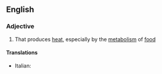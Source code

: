 ==English==

===Adjective===
{{en-adj}}

# That produces [[heat]], especially by the [[metabolism]] of [[food]]

====Translations====
{{trans-top|that produces heat}}
* Italian: {{t|it|calorigeno}}
{{trans-mid}}
{{trans-bottom}}